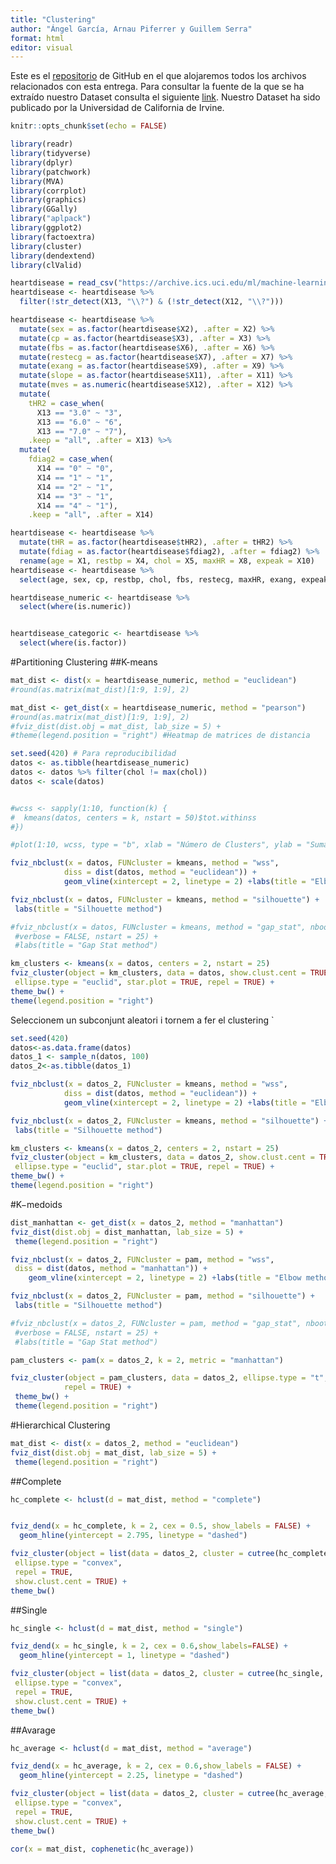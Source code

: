 ```yaml
---
title: "Clustering"
author: "Ángel García, Arnau Piferrer y Guillem Serra"
format: html
editor: visual
---
```


Este es el [repositorio](https://github.com/GSMir/Entrega3) de GitHub en el que alojaremos todos los archivos relacionados con esta entrega. Para consultar la fuente de la que se ha extraído nuestro Dataset consulta el siguiente [link](https://archive.ics.uci.edu/dataset/45/heart+disease). Nuestro Dataset ha sido publicado por la Universidad de California de Irvine.

```r
knitr::opts_chunk$set(echo = FALSE)
```

```r
library(readr)
library(tidyverse)
library(dplyr)
library(patchwork)
library(MVA)
library(corrplot)
library(graphics)
library(GGally)
library("aplpack")
library(ggplot2)
library(factoextra)
library(cluster)
library(dendextend)
library(clValid)

```

```r
heartdisease = read_csv("https://archive.ics.uci.edu/ml/machine-learning-databases/heart-disease/processed.cleveland.data", col_names = FALSE, show_col_types = FALSE)
heartdisease <- heartdisease %>% 
  filter(!str_detect(X13, "\\?") & (!str_detect(X12, "\\?")))

heartdisease <- heartdisease %>%
  mutate(sex = as.factor(heartdisease$X2), .after = X2) %>%
  mutate(cp = as.factor(heartdisease$X3), .after = X3) %>%
  mutate(fbs = as.factor(heartdisease$X6), .after = X6) %>%
  mutate(restecg = as.factor(heartdisease$X7), .after = X7) %>%
  mutate(exang = as.factor(heartdisease$X9), .after = X9) %>%
  mutate(slope = as.factor(heartdisease$X11), .after = X11) %>%
  mutate(mves = as.numeric(heartdisease$X12), .after = X12) %>%
  mutate(
    tHR2 = case_when(
      X13 == "3.0" ~ "3",
      X13 == "6.0" ~ "6",
      X13 == "7.0" ~ "7"),
    .keep = "all", .after = X13) %>%
  mutate(
    fdiag2 = case_when(
      X14 == "0" ~ "0",
      X14 == "1" ~ "1",
      X14 == "2" ~ "1",
      X14 == "3" ~ "1",
      X14 == "4" ~ "1"),
    .keep = "all", .after = X14)

heartdisease <- heartdisease %>%
  mutate(tHR = as.factor(heartdisease$tHR2), .after = tHR2) %>%
  mutate(fdiag = as.factor(heartdisease$fdiag2), .after = fdiag2) %>%
  rename(age = X1, restbp = X4, chol = X5, maxHR = X8, expeak = X10)
heartdisease <- heartdisease %>%
  select(age, sex, cp, restbp, chol, fbs, restecg, maxHR, exang, expeak, slope, tHR, fdiag)

heartdisease_numeric <- heartdisease %>%
  select(where(is.numeric))


heartdisease_categoric <- heartdisease %>%
  select(where(is.factor))
```

#Partitioning Clustering
##K-means


```r
mat_dist <- dist(x = heartdisease_numeric, method = "euclidean")
#round(as.matrix(mat_dist)[1:9, 1:9], 2)
```

```r
mat_dist <- get_dist(x = heartdisease_numeric, method = "pearson")
#round(as.matrix(mat_dist)[1:9, 1:9], 2)
#fviz_dist(dist.obj = mat_dist, lab_size = 5) +
#theme(legend.position = "right") #Heatmap de matrices de distancia
```

```r
set.seed(420) # Para reproducibilidad
datos <- as.tibble(heartdisease_numeric)
datos <- datos %>% filter(chol != max(chol))
datos <- scale(datos)


#wcss <- sapply(1:10, function(k) {
#  kmeans(datos, centers = k, nstart = 50)$tot.withinss
#})

#plot(1:10, wcss, type = "b", xlab = "Número de Clusters", ylab = "Suma de Cuadrados Dentro del Grupo (WCSS)", main = "Método del Codo")
```
```r
fviz_nbclust(x = datos, FUNcluster = kmeans, method = "wss",
            diss = dist(datos, method = "euclidean")) +
            geom_vline(xintercept = 2, linetype = 2) +labs(title = "Elbow method")
```





```r
fviz_nbclust(x = datos, FUNcluster = kmeans, method = "silhouette") +
 labs(title = "Silhouette method")
```

```r
#fviz_nbclust(x = datos, FUNcluster = kmeans, method = "gap_stat", nboot = 500,
 #verbose = FALSE, nstart = 25) +
 #labs(title = "Gap Stat method")
```

```r

km_clusters <- kmeans(x = datos, centers = 2, nstart = 25)
fviz_cluster(object = km_clusters, data = datos, show.clust.cent = TRUE,
 ellipse.type = "euclid", star.plot = TRUE, repel = TRUE) +
theme_bw() +
theme(legend.position = "right")
```

Seleccionem un subconjunt aleatori i tornem a fer el clustering
`
```r
set.seed(420)
datos<-as.data.frame(datos)
datos_1 <- sample_n(datos, 100)
datos_2<-as.tibble(datos_1)

fviz_nbclust(x = datos_2, FUNcluster = kmeans, method = "wss",
            diss = dist(datos, method = "euclidean")) +
            geom_vline(xintercept = 2, linetype = 2) +labs(title = "Elbow method")
```

```r
fviz_nbclust(x = datos_2, FUNcluster = kmeans, method = "silhouette") +
 labs(title = "Silhouette method")
```



```r
km_clusters <- kmeans(x = datos_2, centers = 2, nstart = 25)
fviz_cluster(object = km_clusters, data = datos_2, show.clust.cent = TRUE,
 ellipse.type = "euclid", star.plot = TRUE, repel = TRUE) +
theme_bw() +
theme(legend.position = "right")
```

#K−medoids

```r

dist_manhattan <- get_dist(x = datos_2, method = "manhattan")
fviz_dist(dist.obj = dist_manhattan, lab_size = 5) +
 theme(legend.position = "right")
```

```r

fviz_nbclust(x = datos_2, FUNcluster = pam, method = "wss",
 diss = dist(datos, method = "manhattan")) +
    geom_vline(xintercept = 2, linetype = 2) +labs(title = "Elbow method")
```
```r
fviz_nbclust(x = datos_2, FUNcluster = pam, method = "silhouette") +
 labs(title = "Silhouette method")
```
```r
#fviz_nbclust(x = datos_2, FUNcluster = pam, method = "gap_stat", nboot = 200,
 #verbose = FALSE, nstart = 25) +
 #labs(title = "Gap Stat method")
```

```r

pam_clusters <- pam(x = datos_2, k = 2, metric = "manhattan")

fviz_cluster(object = pam_clusters, data = datos_2, ellipse.type = "t",
            repel = TRUE) +
 theme_bw() +
 theme(legend.position = "right")
```


#Hierarchical Clustering

```r

mat_dist <- dist(x = datos_2, method = "euclidean")
fviz_dist(dist.obj = mat_dist, lab_size = 5) +
 theme(legend.position = "right")
```

##Complete
```r

hc_complete <- hclust(d = mat_dist, method = "complete")


fviz_dend(x = hc_complete, k = 2, cex = 0.5, show_labels = FALSE) +
  geom_hline(yintercept = 2.795, linetype = "dashed")
```


```r
fviz_cluster(object = list(data = datos_2, cluster = cutree(hc_complete, k = 2)),
 ellipse.type = "convex",
 repel = TRUE,
 show.clust.cent = TRUE) +
theme_bw()
```

##Single

```r
hc_single <- hclust(d = mat_dist, method = "single")

fviz_dend(x = hc_single, k = 2, cex = 0.6,show_labels=FALSE) +
  geom_hline(yintercept = 1, linetype = "dashed")
```
```r
fviz_cluster(object = list(data = datos_2, cluster = cutree(hc_single, k = 2)),
 ellipse.type = "convex",
 repel = TRUE,
 show.clust.cent = TRUE) +
theme_bw()
```


##Avarage
```r
hc_average <- hclust(d = mat_dist, method = "average")

fviz_dend(x = hc_average, k = 2, cex = 0.6,show_labels = FALSE) +
  geom_hline(yintercept = 2.25, linetype = "dashed")
```

```r
fviz_cluster(object = list(data = datos_2, cluster = cutree(hc_average, k = 3)),
 ellipse.type = "convex",
 repel = TRUE,
 show.clust.cent = TRUE) +
theme_bw()
```
```r
cor(x = mat_dist, cophenetic(hc_average))
```


